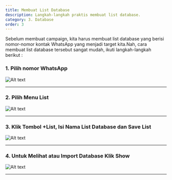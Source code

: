 ```yaml
---
title: Membuat List Database
description: Langkah-langkah praktis membuat list database.
category: 3. Database
order: 3
---
```


Sebelum membuat campaign, kita harus membuat list database yang berisi nomor-nomor kontak WhatsApp yang menjadi target kita.Nah, cara membuat list database tersebut sangat mudah, ikuti langkah-langkah berikut :

### 1. Pilih nomor WhatsApp

![Alt text](/docs/list1.jpg "Membuat List Database")

---

### 2. Pilih Menu List

![Alt text](/docs/list2.jpg "Membuat List Database")

---

### 3. Klik Tombol +List, Isi Nama List Database dan Save List

![Alt text](/docs/list3.jpg "Membuat List Database")

---

### 4. Untuk Melihat atau Import Database Klik Show

![Alt text](/docs/list4.jpg "Membuat List Database")

---

